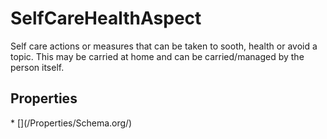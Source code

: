 # SelfCareHealthAspect

Self care actions or measures that can be taken to sooth, health or avoid a topic. This may be carried at home and can be carried/managed by the person itself.

## Properties

<Grid>
* [](/Properties/Schema.org/)

</Grid>

